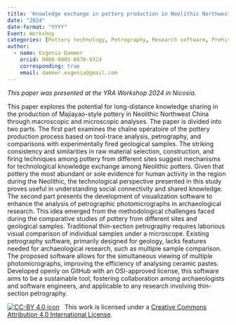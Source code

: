 ```yaml
---
title: 'Knowledge exchange in pottery production in Neolithic Northwest China: a petrographic study and the resulting development of a digital tool for petrographic image analysis in archaeology'
date: "2024"
date-format: "YYYY"
Event: Workshop
categories: [Pottery technology, Petrography, Research software, Prehistoric pottery, Shared knowledge]
author: 
  - name: Evgenia Dammer
    orcid: 0000-0003-0870-9324
    corresponding: true
    email: dammer.evgenia@gmail.com
---
```


*This paper was presented at the YRA Workshop 2024 in Nicosia.*

This paper explores the potential for long-distance knowledge sharing in the production of Majiayao-style pottery in Neolithic Northwest China through macroscopic and microscopic analyses. The paper is divided into two parts. The first part examines the chaîne opératoire of the pottery production process based on tool-trace analysis, petrography, and comparisons with experimentally fired geological samples. The striking consistency and similarities in raw material selection, construction, and firing techniques among pottery from different sites suggest mechanisms for technological knowledge exchange among Neolithic potters. Given that pottery the most abundant or sole evidence for human activity in the region during the Neolithic, the technological perspective presented in this study proves useful in understanding social connectivity and shared knowledge.
The second part presents the development of visualization software to enhance the analysis of petrographic photomicrographs in archaeological research. This idea emerged from the methodological challenges faced during the comparative studies of pottery from different sites and geological samples. Traditional thin-section petrography requires laborious visual comparison of individual samples under a microscope. Existing petrography software, primarily designed for geology, lacks features needed for archaeological research, such as multiple sample comparison. The proposed software allows for the simultaneous viewing of multiple photomicrographs, improving the efficiency of analysing ceramic pastes. Developed openly on GitHub with an OSI-approved license, this software aims to be a sustainable tool, fostering collaboration among archaeologists and software engineers, and applicable to any research involving thin-section petrography.

[![CC-BY 4.0 icon](https://i.creativecommons.org/l/by/4.0/88x31.png)](http://creativecommons.org/licenses/by/4.0/)&nbsp;&nbsp; This work is licensed under a [Creative Commons Attribution 4.0 International License](https://creativecommons.org/licenses/by/4.0/). 
